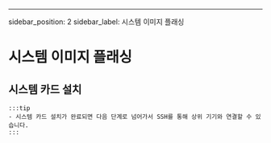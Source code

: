 ---
sidebar_position: 2
sidebar_label: 시스템 이미지 플래싱




# 시스템 이미지 플래싱


<FASTFASLH />

## 시스템 카드 설치

<Tabs>
    <TabItem value="usb" label="M2WE를 C5에 설치하는 도식도" default>
        <ImageView image={require('@site/docs/ProductDoc/MainBoard/fly-c/fly-c5/img/m2we.webp').default} size="30%" align="center" />
    </TabItem>
    <TabItem value="can" label="TF 카드를 C5에 설치하는 도식도">
        <ImageView image={require('@site/docs/ProductDoc/MainBoard/fly-c/fly-c5/img/tf.webp').default} size="30%" align="center" />
    </TabItem>
</Tabs>


    :::tip
    - 시스템 카드 설치가 완료되면 다음 단계로 넘어가서 SSH를 통해 상위 기기와 연결할 수 있습니다.
    :::
